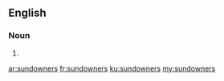 ==English==

===Noun===
{{head|en}}

# {{plural of|sundowner}}

[[ar:sundowners]]
[[fr:sundowners]]
[[ku:sundowners]]
[[my:sundowners]]